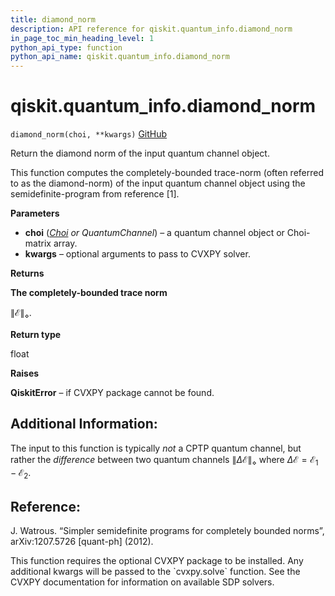 ```yaml
---
title: diamond_norm
description: API reference for qiskit.quantum_info.diamond_norm
in_page_toc_min_heading_level: 1
python_api_type: function
python_api_name: qiskit.quantum_info.diamond_norm
---
```


# qiskit.quantum\_info.diamond\_norm

<span id="qiskit.quantum_info.diamond_norm" />

`diamond_norm(choi, **kwargs)` [GitHub](https://github.com/qiskit/qiskit/tree/stable/0.17/qiskit/quantum_info/operators/measures.py "view source code")

Return the diamond norm of the input quantum channel object.

This function computes the completely-bounded trace-norm (often referred to as the diamond-norm) of the input quantum channel object using the semidefinite-program from reference \[1].

**Parameters**

*   **choi** ([*Choi*](qiskit.quantum_info.Choi "qiskit.quantum_info.Choi") *or QuantumChannel*) – a quantum channel object or Choi-matrix array.
*   **kwargs** – optional arguments to pass to CVXPY solver.

**Returns**

**The completely-bounded trace norm**

$\|\mathcal{E}\|_{\diamond}$.

**Return type**

float

**Raises**

**QiskitError** – if CVXPY package cannot be found.

## Additional Information:

The input to this function is typically *not* a CPTP quantum channel, but rather the *difference* between two quantum channels $\|\Delta\mathcal{E}\|_\diamond$ where $\Delta\mathcal{E} = \mathcal{E}_1 - \mathcal{E}_2$.

## Reference:

J. Watrous. “Simpler semidefinite programs for completely bounded norms”, arXiv:1207.5726 \[quant-ph] (2012).

<Admonition title="Note" type="note">
  This function requires the optional CVXPY package to be installed. Any additional kwargs will be passed to the `cvxpy.solve` function. See the CVXPY documentation for information on available SDP solvers.
</Admonition>

